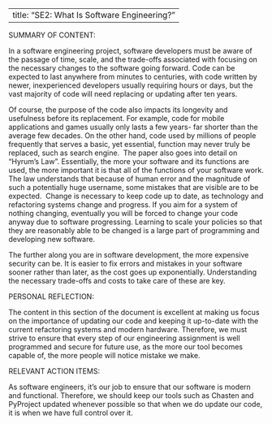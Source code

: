 

---
title: "SE2: What Is Software Engineering?"
---

SUMMARY OF CONTENT:

In a software engineering project, software developers must be aware of the passage of time, scale, and the trade-offs associated with focusing on the necessary changes to the software going forward. Code can be expected to last anywhere from minutes to centuries, with code written by newer, inexperienced developers usually requiring hours or days, but the vast majority of code will need replacing or updating after ten years.

Of course, the purpose of the code also impacts its longevity and usefulness before its replacement. For example, code for mobile applications and games usually only lasts a few years- far shorter than the average few decades. On the other hand, code used by millions of people frequently that serves a basic, yet essential, function may never truly be replaced, such as search engine. 
The paper also goes into detail on “Hyrum’s Law”. Essentially, the more your software and its functions are used, the more important it is that all of the functions of your software work. The law understands that because of human error and the magnitude of such a potentially huge username, some mistakes that are visible are to be expected. 
Change is necessary to keep code up to date, as technology and refactoring systems change and progress. If you aim for a system of nothing changing, eventually you will be forced to change your code anyway due to software progressing. Learning to scale your policies so that they are reasonably able to be changed is a large part of programming and developing new software.

The further along you are in software development, the more expensive security can be. It is easier to fix errors and mistakes in your software sooner rather than later, as the cost goes up exponentially. Understanding the necessary trade-offs and costs to take care of these are key.


PERSONAL REFLECTION:

The content in this section of the document is excellent at making us focus on the importance of updating our code and keeping it up-to-date with the current refactoring systems and modern hardware. Therefore, we must strive to ensure that every step of our engineering assignment is well programmed and secure for future use, as the more our tool becomes capable of, the more people will notice mistake we make.


RELEVANT ACTION ITEMS:

As software engineers, it’s our job to ensure that our software is modern and functional. Therefore, we should keep our tools such as Chasten and PyProject updated whenever possible so that when we do update our code, it is when we have full control over it.